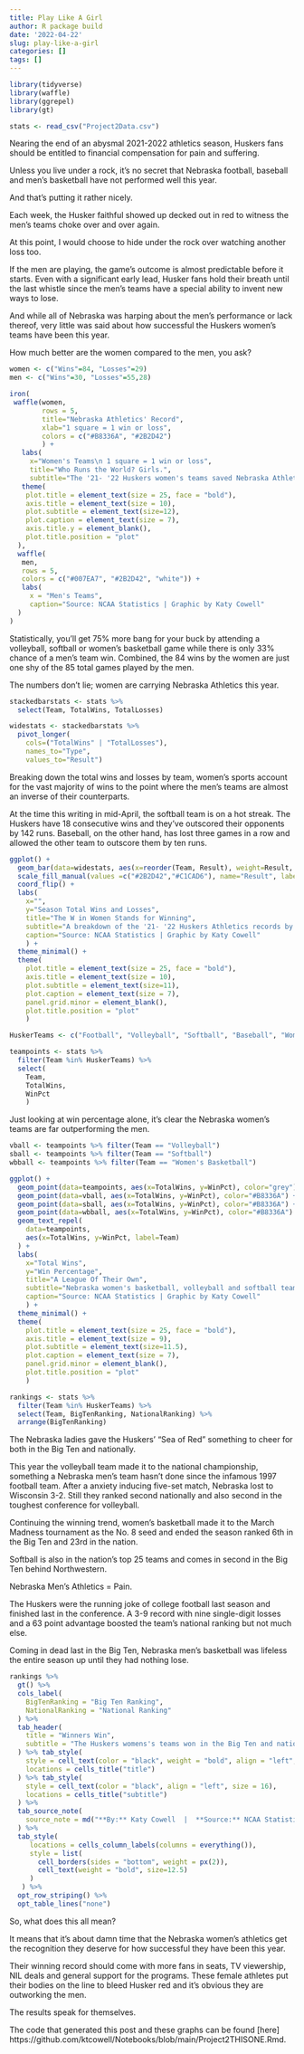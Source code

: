 ```yaml
---
title: Play Like A Girl
author: R package build
date: '2022-04-22'
slug: play-like-a-girl
categories: []
tags: []
---
```


```r
library(tidyverse)
library(waffle)
library(ggrepel)
library(gt)
```

```r
stats <- read_csv("Project2Data.csv")
```
Nearing the end of an abysmal 2021-2022 athletics season, Huskers fans should be entitled to financial compensation for pain and suffering. 

Unless you live under a rock, it’s no secret that Nebraska football, baseball and men’s basketball have not performed well this year. 

And that’s putting it rather nicely. 

Each week, the Husker faithful showed up decked out in red to witness the men’s teams choke over and over again. 

At this point, I would choose to hide under the rock over watching another loss too. 

If the men are playing, the game’s outcome is almost predictable before it starts. Even with a significant early lead, Husker fans hold their breath until the last whistle since the men’s teams have a special ability to invent new ways to lose.

And while all of Nebraska was harping about the men’s performance or lack thereof, very little was said about how successful the Huskers women’s teams have been this year.

How much better are the women compared to the men, you ask?

```r
women <- c("Wins"=84, "Losses"=29)
men <- c("Wins"=30, "Losses"=55,28)

iron(
 waffle(women, 
        rows = 5, 
        title="Nebraska Athletics' Record", 
        xlab="1 square = 1 win or loss", 
        colors = c("#B8336A", "#2B2D42")
        ) + 
   labs(
     x="Women's Teams\n 1 square = 1 win or loss",
     title="Who Runs the World? Girls.", 
     subtitle="The '21- '22 Huskers women's teams saved Nebraska Athletics one game at a time.") + 
   theme(
    plot.title = element_text(size = 25, face = "bold"),
    axis.title = element_text(size = 10),
    plot.subtitle = element_text(size=12),
    plot.caption = element_text(size = 7),
    axis.title.y = element_blank(),
    plot.title.position = "plot"
  ),
  waffle(
   men, 
   rows = 5, 
   colors = c("#007EA7", "#2B2D42", "white")) + 
   labs(
     x = "Men's Teams",
     caption="Source: NCAA Statistics | Graphic by Katy Cowell"
  )
)
```
Statistically, you’ll get 75% more bang for your buck by attending a volleyball, softball or women’s basketball game while there is only 33% chance of a men’s team win. Combined, the 84 wins by the women are just one shy of the 85 total games played by the men. 

The numbers don’t lie; women are carrying Nebraska Athletics this year. 

```r
stackedbarstats <- stats %>%
  select(Team, TotalWins, TotalLosses)
```

```r
widestats <- stackedbarstats %>%
  pivot_longer(
    cols=("TotalWins" | "TotalLosses"), 
    names_to="Type", 
    values_to="Result")
```
Breaking down the total wins and losses by team, women’s sports account for the vast majority of wins to the point where the men’s teams are almost an inverse of their counterparts. 

At the time this writing in mid-April, the softball team is on a hot streak. The Huskers have 18 consecutive wins and they’ve outscored their opponents by 142 runs. Baseball, on the other hand, has lost three games in a row and allowed the other team to outscore them by ten runs.
```r
ggplot() + 
  geom_bar(data=widestats, aes(x=reorder(Team, Result), weight=Result, fill=Type)) + 
  scale_fill_manual(values =c("#2B2D42","#C1CAD6"), name="Result", labels=c("Loss", "Win")) + 
  coord_flip() + 
  labs(
    x="", 
    y="Season Total Wins and Losses", 
    title="The W in Women Stands for Winning", 
    subtitle="A breakdown of the '21- '22 Huskers Athletics records by team.", 
    caption="Source: NCAA Statistics | Graphic by Katy Cowell"
    ) +
  theme_minimal() + 
  theme(
    plot.title = element_text(size = 25, face = "bold"),
    axis.title = element_text(size = 10), 
    plot.subtitle = element_text(size=11), 
    plot.caption = element_text(size = 7),
    panel.grid.minor = element_blank(),
    plot.title.position = "plot"
    ) 
```

```r
HuskerTeams <- c("Football", "Volleyball", "Softball", "Baseball", "Women's Basketball", "Men's Basketball")

teampoints <- stats %>% 
  filter(Team %in% HuskerTeams) %>%
  select(
    Team,
    TotalWins,
    WinPct
    )
```
Just looking at win percentage alone, it’s clear the Nebraska women’s teams are far outperforming the men. 
```r
vball <- teampoints %>% filter(Team == "Volleyball")
sball <- teampoints %>% filter(Team == "Softball")
wbball <- teampoints %>% filter(Team == "Women's Basketball")

ggplot() + 
  geom_point(data=teampoints, aes(x=TotalWins, y=WinPct), color="grey") +
  geom_point(data=vball, aes(x=TotalWins, y=WinPct), color="#B8336A") +
  geom_point(data=sball, aes(x=TotalWins, y=WinPct), color="#B8336A") +
  geom_point(data=wbball, aes(x=TotalWins, y=WinPct), color="#B8336A") +
  geom_text_repel(
    data=teampoints, 
    aes(x=TotalWins, y=WinPct, label=Team)
  ) + 
  labs(
    x="Total Wins", 
    y="Win Percentage", 
    title="A League Of Their Own", 
    subtitle="Nebraska women's basketball, volleyball and softball teams won far more games than the men.", 
    caption="Source: NCAA Statistics | Graphic by Katy Cowell"
    ) +
  theme_minimal() + 
  theme(
    plot.title = element_text(size = 25, face = "bold"),
    axis.title = element_text(size = 9), 
    plot.subtitle = element_text(size=11.5),
    plot.caption = element_text(size = 7),
    panel.grid.minor = element_blank(),
    plot.title.position = "plot"
    ) 
```
```r
rankings <- stats %>% 
  filter(Team %in% HuskerTeams) %>%
  select(Team, BigTenRanking, NationalRanking) %>%
  arrange(BigTenRanking)
```
The Nebraska ladies gave the Huskers' "Sea of Red" something to cheer for both in the Big Ten and nationally. 

This year the volleyball team made it to the national championship, something a Nebraska men’s team hasn’t done since the infamous 1997 football team. After a anxiety inducing five-set match, Nebraska lost to Wisconsin 3-2. Still they ranked second nationally and also second in the toughest conference for volleyball. 

Continuing the winning trend, women’s basketball made it to the March Madness tournament as the No. 8 seed and ended the season ranked 6th in the Big Ten and 23rd in the nation.
 
Softball is also in the nation’s top 25 teams and comes in second in the Big Ten behind Northwestern.

Nebraska Men’s Athletics = Pain. 

The Huskers were the running joke of college football last season and finished last in the conference. A 3-9 record with nine single-digit losses and a 63 point advantage boosted the team’s national ranking but not much else. 

Coming in dead last in the Big Ten, Nebraska men’s basketball was lifeless the entire season up until they had nothing lose.  

```r
rankings %>% 
  gt() %>% 
  cols_label(
    BigTenRanking = "Big Ten Ranking",
    NationalRanking = "National Ranking"
  ) %>%
  tab_header(
    title = "Winners Win",
    subtitle = "The Huskers womens's teams won in the Big Ten and nationally."
  ) %>% tab_style(
    style = cell_text(color = "black", weight = "bold", align = "left", size = 35),
    locations = cells_title("title")
  ) %>% tab_style(
    style = cell_text(color = "black", align = "left", size = 16),
    locations = cells_title("subtitle")
  ) %>%
  tab_source_note(
    source_note = md("**By:** Katy Cowell  |  **Source:** NCAA Statistics")
  ) %>%
  tab_style(
     locations = cells_column_labels(columns = everything()),
     style = list(
       cell_borders(sides = "bottom", weight = px(2)),
       cell_text(weight = "bold", size=12.5)
     )
   ) %>%
  opt_row_striping() %>% 
  opt_table_lines("none")
```
So, what does this all mean? 

It means that it’s about damn time that the Nebraska women’s athletics get the recognition they deserve for how successful they have been this year. 

Their winning record should come with more fans in seats, TV viewership, NIL deals and general support for the programs. These female athletes put their bodies on the line to bleed Husker red and it’s obvious they are outworking the men. 

The results speak for themselves. 

The code that generated this post and these graphs can be found [here] https://github.com/ktcowell/Notebooks/blob/main/Project2THISONE.Rmd.